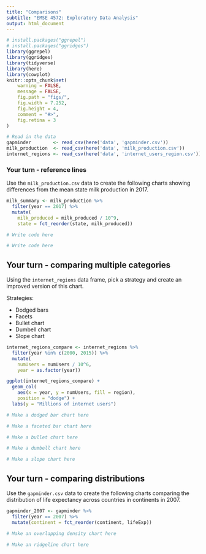 ```yaml
---
title: "Comparisons"
subtitle: "EMSE 4572: Exploratory Data Analysis"
output: html_document
---
```


```r
# install.packages("ggrepel")
# install.packages("ggridges")
library(ggrepel)
library(ggridges)
library(tidyverse)
library(here)
library(cowplot)
knitr::opts_chunk$set(
    warning = FALSE,
    message = FALSE,
    fig.path = "figs/",
    fig.width = 7.252,
    fig.height = 4,
    comment = "#>",
    fig.retina = 3
)

# Read in the data
gapminder        <- read_csv(here('data', 'gapminder.csv'))
milk_production  <- read_csv(here('data', 'milk_production.csv'))
internet_regions <- read_csv(here('data', 'internet_users_region.csv'))
```


### Your turn - reference lines

Use the `milk_production.csv` data to create the following charts showing differences from the mean state milk production in 2017.

```r
milk_summary <- milk_production %>%
  filter(year == 2017) %>%
  mutate(
    milk_produced = milk_produced / 10^9,
    state = fct_reorder(state, milk_produced))
```

```r
# Write code here
```

```r
# Write code here
```



## Your turn - comparing multiple categories

Using the `internet_regions` data frame, pick a strategy and create an improved version of this chart.

Strategies:

- Dodged bars
- Facets
- Bullet chart
- Dumbell chart
- Slope chart

```r
internet_regions_compare <- internet_regions %>%
  filter(year %in% c(2000, 2015)) %>%
  mutate(
    numUsers = numUsers / 10^6,
    year = as.factor(year))

ggplot(internet_regions_compare) +
  geom_col(
    aes(x = year, y = numUsers, fill = region),
    position = "dodge") +
  labs(y = "Millions of internet users")
```

```r
# Make a dodged bar chart here
```

```r
# Make a faceted bar chart here
```

```r
# Make a bullet chart here
```

```r
# Make a dumbell chart here
```

```r
# Make a slope chart here
```




## Your turn - comparing distributions

Use the `gapminder.csv` data to create the following charts comparing the distribution of life expectancy across countries in continents in 2007.

```r
gapminder_2007 <- gapminder %>%
  filter(year == 2007) %>%
  mutate(continent = fct_reorder(continent, lifeExp))
```

```r
# Make an overlapping density chart here
```

```r
# Make an ridgeline chart here
```
